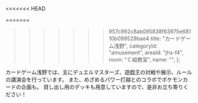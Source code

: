 <<<<<<< HEAD

=======
>>>>>>> 957c992c8ab095838f63975e68110b099529bae4
  title: "カードゲーム浅野",
  categoryId: "amusement",
  areaId: "jhs-f4",
  room: "Ｃ組教室",
  name: "",
};

カードゲーム浅野では、主にデュエルマスターズ、遊戯王の対戦や展示、ルールの講演会を行っています。
また、めざめるパワー打越とのコラボでポケモンカードの企画も。
貸し出し用のデッキも用意していますので、是非お立ち寄りください！
